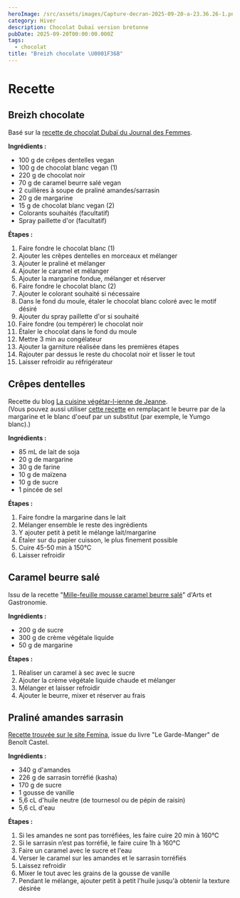 ```yaml
---
heroImage: /src/assets/images/Capture-decran-2025-09-20-a-23.36.26-1.png
category: Hiver
description: Chocolat Dubaï version bretonne
pubDate: 2025-09-20T00:00:00.000Z
tags:
  - chocolat
title: "Breizh chocolate \U0001F36B"
---
```


# Recette

## Breizh chocolate

Basé sur la [recette de chocolat Dubaï du Journal des Femmes](https://cuisine.journaldesfemmes.fr/recette/3217394-tablette-de-chocolat-de-dubai).

**Ingrédients :**

- 100 g de crêpes dentelles vegan
- 100 g de chocolat blanc vegan (1)
- 220 g de chocolat noir
- 70 g de caramel beurre salé vegan
- 2 cuillères à soupe de praliné amandes/sarrasin
- 20 g de margarine
- 15 g de chocolat blanc vegan (2)
- Colorants souhaités (facultatif)
- Spray paillette d'or (facultatif)

**Étapes :**

1. Faire fondre le chocolat blanc (1)
2. Ajouter les crêpes dentelles en morceaux et mélanger
3. Ajouter le praliné et mélanger
4. Ajouter le caramel et mélanger
5. Ajouter la margarine fondue, mélanger et réserver
6. Faire fondre le chocolat blanc (2)
7. Ajouter le colorant souhaité si nécessaire
8. Dans le fond du moule, étaler le chocolat blanc coloré avec le motif désiré
9. Ajouter du spray paillette d'or si souhaité
10. Faire fondre (ou tempérer) le chocolat noir
11. Étaler le chocolat dans le fond du moule
12. Mettre 3 min au congélateur
13. Ajouter la garniture réalisée dans les premières étapes
14. Rajouter par dessus le reste du chocolat noir et lisser le tout
15. Laisser refroidir au réfrigérateur

## Crêpes dentelles

Recette du blog [La cuisine végétar-l-ienne de Jeanne](https://jeanne-cuisine.over-blog.com/2016/11/crepes-dentelles-gavottes-vegetaliennes.html).\
(Vous pouvez aussi utiliser [cette recette](https://www.mycake.fr/crepe-dentelle/) en remplaçant le beurre par de la margarine et le blanc d'oeuf par un substitut (par exemple, le Yumgo blanc).)

**Ingrédients :**

- 85 mL de lait de soja
- 20 g de margarine
- 30 g de farine
- 10 g de maïzena
- 10 g de sucre
- 1 pincée de sel

**Étapes :**

1. Faire fondre la margarine dans le lait
2. Mélanger ensemble le reste des ingrédients
3. Y ajouter petit à petit le mélange lait/margarine
4. Étaler sur du papier cuisson, le plus finement possible
5. Cuire 45-50 min à 150°C
6. Laisser refroidir

## Caramel beurre salé

Issu de la recette "[Mille-feuille mousse caramel beurre salé](https://www.arts-et-gastronomie.com/recette/mille-feuille-mousse-caramel-beurre-sale/)" d'Arts et Gastronomie.

**Ingrédients :**

- 200 g de sucre
- 300 g de crème végétale liquide
- 50 g de margarine

**Étapes :**

1. Réaliser un caramel à sec avec le sucre
2. Ajouter la crème végétale liquide chaude et mélanger
3. Mélanger et laisser refroidir
4. Ajouter le beurre, mixer et réserver au frais

## Praliné amandes sarrasin

[Recette trouvée sur le site Femina](https://www.femina.fr/recette/praline-au-sarrasin-et-aux-amandes), issue du livre "Le Garde-Manger" de Benoît Castel.

**Ingrédients :**

- 340 g d'amandes
- 226 g de sarrasin torréfié (kasha)
- 170 g de sucre
- 1 gousse de vanille
- 5,6 cL d'huile neutre (de tournesol ou de pépin de raisin)
- 5,6 cL d'eau

**Étapes :**

1. Si les amandes ne sont pas torréfiées, les faire cuire 20 min à 160°C
2. Si le sarrasin n’est pas torréfié, le faire cuire 1h à 160°C
3. Faire un caramel avec le sucre et l'eau
4. Verser le caramel sur les amandes et le sarrasin torréfiés
5. Laissez refroidir
6. Mixer le tout avec les grains de la gousse de vanille
7. Pendant le mélange, ajouter petit à petit l'huile jusqu'à obtenir la texture désirée
